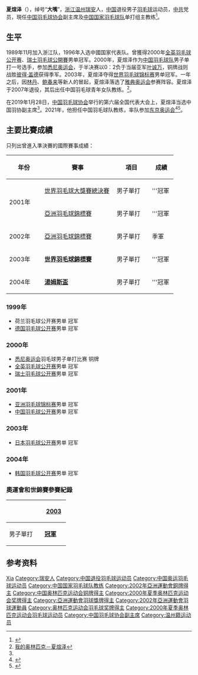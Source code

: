 {{noteTA|G1=Badminton}}
{{Infobox 羽球選手
| playername              = 夏煊澤
| image                   = File:Xia Xuanze (Cropped).jpg
| size                    = 
| caption                 = 
| birth_name              =
| date_of_birth           = {{birth_date_and_age|1979|1|5}}
| place_of_birth          = {{CHN}}[[浙江省|浙江省]]
| residence               =
| height                  = {{height|m=1.78}}
| weight                  = 
| event                   = 男子單打
| country                 = {{CHN}}
| years_started           = 1996年
| years_retired           = 2007年
| handedness              = 右手
| coach                   = 
| highest_ranking         =
| date_of_highest_ranking = 
| current_ranking         = 已退役
| date_of_current_ranking = 
| played                  = 
| titles                  = [[File:Gold_medal_world_centered-2.svg|15px]] [[世界羽毛球錦標賽|世錦賽]]：1（男單）
| bwf_id                  = 7738
| bwf_profile             = 0579CA5E-24ED-46E3-8D04-22077C568E67
}}
{{MedalTableTop|width=286px}}
{{MedalSport| 男子[[羽毛球|羽毛球]]}}
{{MedalCountry | {{CHN}} }}
{{MedalCompetition|[[奧林匹克運動會|奧林匹克運動會]]}}
{{MedalBronze|[[2000年夏季奧林匹克運動會|2000年 悉尼]] | [[2000年夏季奧林匹克運動會羽毛球比賽|男子單打]]}}
{{MedalCompetition | [[世界羽毛球錦標賽|世界羽毛球錦標賽]]}}
{{MedalGold| [[2003年世界羽毛球錦標賽|2003年 伯明翰]] | 男子單打 }}
{{MedalCompetition | [[亞洲羽毛球錦標賽|亞洲羽毛球錦標賽]]}}
{{MedalGold  | [[2001年亞洲羽毛球錦標賽|2001年 馬尼拉]] | 男子單打 }}
{{MedalBronze| [[2002年亞洲羽毛球錦標賽|2002年 曼谷]] | 男子單打 }}
{{MedalCompetition | [[湯姆斯盃|湯姆斯盃]]}}
{{MedalBronze| [[2002年湯姆斯盃|2002年 廣州]] | 男子團體 }}
{{MedalCompetition | [[世界青年羽毛球錦標賽|世界青年羽毛球錦標賽]]}}
{{MedalBronze| [[1996年世界青年羽毛球錦標賽|1996年 錫爾克堡]] | 男子單打 }}
{{MedalBottom}}
'''夏煊泽'''（{{bd|1978年|1月5日}}），绰号“'''大嘴'''”，[[浙江|浙江]][[温州|温州]][[瑞安|瑞安]]人，[[中华人民共和国合同法|中国]]退役男子[[羽毛球|羽毛球]]运动员，[[中共|中共]]党员，現任[[中国羽毛球协会|中国羽毛球协会]]副主席及[[中国国家羽毛球队|中国国家羽毛球队]]单打组主教练<ref name="代表大会">{{cite news|title=中国羽协举行第六届全国代表大会，张军出任羽协新主席|url=http://sports.sina.com.cn/others/badmin/2019-01-28/doc-ihrfqzka1672566.shtml|newspaper=羽毛球杂志|date=2019-01-28|accessdate=2019-01-28|archive-date=2019-01-28|archive-url=https://web.archive.org/web/20190128191352/http://sports.sina.com.cn/others/badmin/2019-01-28/doc-ihrfqzka1672566.shtml|dead-url=no}}</ref>。

==生平==
1989年11月加入浙江队，1996年入选中國国家代表队。曾獲得2000年[[全英羽毛球公开赛|全英羽毛球公开赛]]、[[瑞士羽毛球公開賽|瑞士羽毛球公開賽]]男单冠军。2000年，夏煊泽作为[[中国国家羽毛球队|中国羽毛球队]]男子单打一号选手，参加[[2000年夏季奥林匹克运动会羽毛球比赛|悉尼奥运会]]，于半决赛以0：2负于当届亚军[[叶诚万|叶诚万]]，铜牌战则战胜[[彼得·盖德|彼得·盖德]]获得季军。2003年，夏煊泽夺得[[2003年世界羽毛球錦標賽|世界羽毛球锦标赛]]男单冠军。一年之后，因[[林丹|林丹]]、[[鲍春来|鲍春来]]等新人的冒起，夏煊泽落选了[[2004年夏季奥林匹克运动会|雅典奥运会]]参赛阵容。夏煊泽于2007年退役，其后出任中国羽毛球青年女队教练。<ref>[http://space.tv.cctv.com/video/VIDE1213887146667192 我的奥林匹克－夏煊泽]{{dead link|date=2017年12月 |bot=InternetArchiveBot |fix-attempted=yes }}</ref>。

在2019年1月28日，[[中国羽毛球协会|中国羽毛球协会]]举行的第六届全国代表大会上，夏煊泽当选中国羽协副主席<ref name="代表大会"/>。2021年，他担任中国羽毛球队教练，率队参加[[2020年夏季奥林匹克运动会|东京奥运会]]<ref>{{Cite web|title=中国羽毛球队全方位模拟奥运实战|url=http://sports.cri.cn/20210628/385960f7-77c3-aff9-709f-1b6e81d19b17.html|access-date=2021-07-25|work=[[国际在线|国际在线]]|archive-date=2021-07-25|archive-url=https://web.archive.org/web/20210725135200/http://sports.cri.cn/20210628/385960f7-77c3-aff9-709f-1b6e81d19b17.html|dead-url=no}}</ref><ref>{{Cite web|title=郎平、刘国梁、姚明等一众主帅带领队伍抵达东京 部分运动队开始首堂训练课|url=https://china.huanqiu.com/article/440u9NvgdVI|access-date=2021-07-25|work=[[环球网|环球网]]|archive-date=2021-07-25|archive-url=https://web.archive.org/web/20210725110828/https://china.huanqiu.com/article/440u9NvgdVI|dead-url=no}}</ref>。

==主要比賽成績==
只列出曾進入準決賽的國際賽事成績：
{| class=wikitable style="text-align:center; font-size:small;" 
!width="80"|年份
!width="180"|賽事
!width="80"|項目
!width="50"|成績
|-
!rowspan="2"|2001年
|[[2000年世界羽毛球大獎賽總決賽|世界羽毛球大獎賽總決賽]]
|男子單打
|bgcolor="gold"|'''冠軍
|-
|[[2001年亞洲羽毛球錦標賽|亞洲羽毛球錦標賽]]
|男子單打
|bgcolor="gold"|'''冠軍
|-
!rowspan="1"|2002年
|[[2002年亞洲羽毛球錦標賽|亞洲羽毛球錦標賽]]
|男子單打
|bgcolor="#b8860b"|季軍
|-
!rowspan="1"|2003年
|'''[[2003年世界羽毛球錦標賽|世界羽毛球錦標賽]]'''
|男子單打
|bgcolor="gold"|'''冠軍
|-
!rowspan="1"|2004年
|'''[[2004年湯姆斯盃|湯姆斯盃]]'''
|男子單打
|bgcolor="gold"|'''冠軍
|}

===1999年===
*荷兰羽毛球公开赛男单 冠军
*[[德国羽毛球公开赛|德国羽毛球公开赛]]男单 冠军
===2000年===
*[[悉尼奥运会|悉尼奥运会]]羽毛球男子单打比赛 铜牌
*[[全英羽毛球公开赛|全英羽毛球公开赛]]男单 冠军
*[[瑞士羽毛球公开赛|瑞士羽毛球公开赛]]男单 冠军
===2001年===
*[[亚洲羽毛球锦标赛|亚洲羽毛球锦标赛]]男单 冠军
*[[中国羽毛球公开赛|中国羽毛球公开赛]]男单 冠军
===2003年===
*[[日本羽毛球公开赛|日本羽毛球公开赛]]男单 冠军
===2004年===
*[[韩国羽毛球公开赛|韩国羽毛球公开赛]]男单 冠军

===奧運會和世錦賽參賽紀錄===
{| class=wikitable style="text-align:center; font-size:small;" 
!
!width="50"|[[2003年世界羽毛球錦標賽|2003]]
|-
!width="80"|男子單打
|bgcolor="gold"|'''[[2003年世界羽毛球錦標賽男子單打項目|冠軍]]'''
|}

== 参考资料 ==
{{reflist}}

{{苏迪曼杯冠军}}
{{汤姆斯杯冠军}}
{{世界羽毛球錦標賽男單冠軍}}
{{亚洲羽毛球锦标赛男子单打冠军}}

{{Authority control}}
{{DEFAULTSORT:Xia Xuanze}}
[[Category:夏姓|Xia]]
[[Category:瑞安人|Category:瑞安人]]
[[Category:中国退役羽毛球运动员|Category:中国退役羽毛球运动员]]
[[Category:中国奥运羽毛球运动员|Category:中国奥运羽毛球运动员]]
[[Category:中国国家羽毛球队教练|Category:中国国家羽毛球队教练]]
[[Category:2002年亞洲運動會銅牌得主|Category:2002年亞洲運動會銅牌得主]]
[[Category:中国奥林匹克运动会铜牌得主|Category:中国奥林匹克运动会铜牌得主]]
[[Category:2000年夏季奥林匹克运动会奖牌得主|Category:2000年夏季奥林匹克运动会奖牌得主]]
[[Category:亞洲運動會羽球獎牌得主|Category:亞洲運動會羽球獎牌得主]]
[[Category:2002年亞洲運動會羽球運動員|Category:2002年亞洲運動會羽球運動員]]
[[Category:奥林匹克运动会羽毛球奖牌得主|Category:奥林匹克运动会羽毛球奖牌得主]]
[[Category:2000年夏季奥林匹克运动会羽毛球运动员|Category:2000年夏季奥林匹克运动会羽毛球运动员]]
[[Category:中国羽毛球协会副主席|Category:中国羽毛球协会副主席]]
[[Category:温州籍运动员|Category:温州籍运动员]]